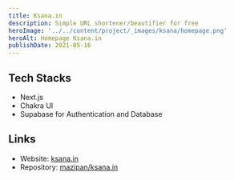 ```yaml
---
title: Ksana.in
description: Simple URL shortener/beautifier for free
heroImage: '../../content/project/_images/ksana/homepage.png'
heroAlt: Homepage Ksana.in
publishDate: 2021-05-16
---
```


## Tech Stacks

- Next.js
- Chakra UI
- Supabase for Authentication and Database

## Links

- Website: [ksana.in](https://ksana.in/)
- Repository: [mazipan/ksana.in](https://github.com/mazipan/ksana.in)
